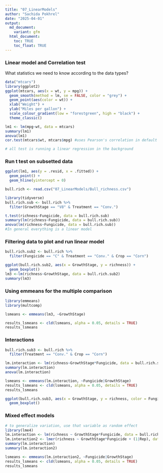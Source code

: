 ```yaml
---
title: "07_LinearModels"
author: "Sachida Pokhrel"
date: "2025-04-01"
output: 
  md_document:
    variant: gfm
  html_document:
    toc: TRUE
    toc_float: TRUE
---
```


### Linear model and Correlation test

What statistics we need to know according to the data types?

```r
data("mtcars")
library(ggplot2)
ggplot(mtcars, aes(x = wt, y = mpg)) +
  geom_smooth(method = lm, se = FALSE, color = "grey") +
  geom_point(aes(color = wt)) +
  xlab("Weight") + 
  ylab("Miles per gallon") +
  scale_colour_gradient(low = "forestgreen", high = "black") +
  theme_classic()

lm1 <- lm(mpg~wt, data = mtcars)
summary(lm1)
anova(lm1)
cor.test(mtcars$wt, mtcars$mpg) #uses Pearson's correlation in default

# all test is running a linear regression in the background 
```

### Run t test on subsetted data
```r

ggplot(lm1, aes(y = .resid, x = .fitted)) +
  geom_point() +
  geom_hline(yintercept = 0)

bull.rich <- read.csv("07_LinearModels/Bull_richness.csv")

library(tidyverse)
bull.rich.sub <- bull.rich %>% 
  filter(GrowthStage == "V8" & Treatment == "Conv.")

t.test(richness~Fungicide, data = bull.rich.sub)
summary(lm(richness~Fungicide, data = bull.rich.sub))
anova(lm(richness~Fungicide, data = bull.rich.sub))
#In general everything is a linear model
```

### Filtering data to plot and run linear model 
```r
bull.rich.sub2 <- bull.rich %>% 
  filter(Fungicide == "C" & Treatment == "Conv." & Crop == "Corn")

ggplot(bull.rich.sub2, aes(x = GrowthStage, y = richness)) +
  geom_boxplot()
lm3 <-lm(richness~GrowthStage, data = bull.rich.sub2)
summary(lm3)
```

### Using emmeans for the multiple comparison
```r
library(emmeans)
library(multcomp)

lsmeans <- emmeans(lm3, ~GrowthStage)

results_lsmeans <- cld(lsmeans, alpha = 0.05, details = TRUE)
results_lsmeans

```

### Interactions
```r
bull.rich.sub3 <- bull.rich %>%
  filter(Treatment == "Conv." & Crop == "Corn")

lm.interaction <- lm(richness~GrowthStage*Fungicide, data = bull.rich.sub3)
summary(lm.interaction)
anova(lm.interaction)

lsmeans <- emmeans(lm.interaction, ~Fungicide|GrowthStage)
results_lsmeans <- cld(lsmeans, alpha = 0.05, details = TRUE)
results_lsmeans

ggplot(bull.rich.sub3, aes(x = GrowthStage, y = richness, color = Fungicide))+
  geom_boxplot()
```

### Mixed effect models
```r
# to generalize variation, use that variable as random effect
library(lme4) 
lm.interaction <- lm(richness ~ GrowthStage*Fungicide, data = bull.rich.sub3)
lm.interaction2 <- lmer(richness ~ GrowthStage*Fungicide + (1|Rep), data = bull.rich.sub3)
summary(lm.interaction)
summary(lm.interaction2)

lsmeans <- emmeans(lm.interaction2, ~Fungicide|GrowthStage)
results_lsmeans <- cld(lsmeans, alpha = 0.05, details = TRUE)
results_lsmeans
```



